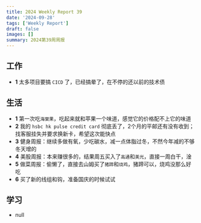 ```yaml
---
title: 2024 Weekly Report 39
date: '2024-09-28'
tags: ['Weekly Report']
draft: false
images: []
summary: 2024第39周周报
---
```


<TOCInline toc={props.toc}/>

## 工作

- **1** 太多项目要搞 `CICD` 了，已经搞晕了，在不停的还以前的技术债

## 生活

- **1** 第一次吃`海棠果`，吃起来就和苹果一个味道，感觉它的价格配不上它的味道
- **2** 我的 `hsbc hk pulse credit card` 彻底丢了，2个月的平邮还有没有收到；找客服挂失并要求换新卡，希望这次能快点
- **3** 健身周报：继续多做有氧，少吃碳水，减一点体脂过冬，不然今年减的不够冬天增的
- **4** 美股周报：本来赚很多的，结果周五买入了`高通`和`美光`，直接一周白干，淦
- **5** 做菜周报：偷懒了，直接去山姆买了`猪蹄`和`烧鸡`，猪蹄可以，烧鸡没那么好吃
- **6** 买了新的线组和钩，准备国庆的时候试试

## 学习

-  null













